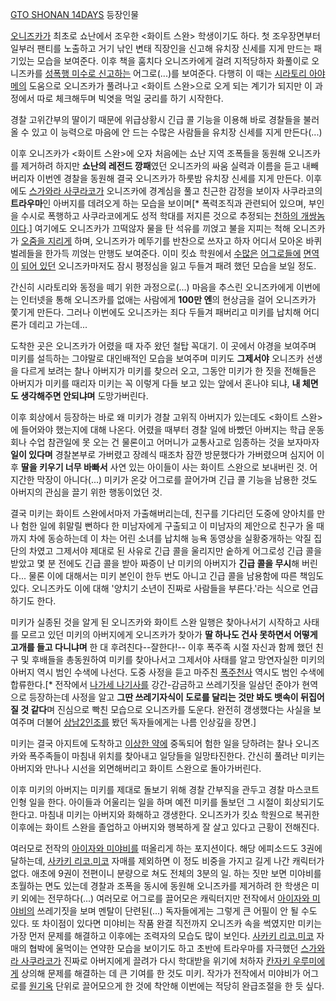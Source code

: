 [[GTO SHONAN 14DAYS]] 등장인물

[[오니즈카 에이키치|오니즈카]]가 최초로 쇼난에서 조우한 <화이트 스완> 학생이기도 하다. 첫 조우장면부터 일부러 팬티를 노출하고 거기 낚인 변태 직장인을 신고해 유치장 신세를 지게 만드는 패기있는 모습을 보여준다. 이후 책을 훔치다 오니즈카에게 걸려 지적당하자 화풀이로 오니즈카를 [[꽃뱀|성폭행 미수로 신고]]하는 어그로(...)를 보여준다. 다행히 이 때는 [[시라토리 아야메]]의 도움으로 오니즈카가 풀려나고 <화이트 스완>으로 오게 되는 계기가 되지만 이 과정에서 따로 체크해두며 빅엿을 먹일 궁리를 하기 시작한다.

경찰 고위간부의 딸이기 때문에 위급상황시 긴급 콜 기능을 이용해 바로 경찰들을 불러올 수 있고 이 능력으로 마음에 안 드는 수많은 사람들을 유치장 신세를 지게 만든다(...)

이후 오니즈카가 <화이트 스완>에 오자 처음에는 쇼난 지역 조폭들을 동원해 오니즈카를 제거하려 하지만 '''쇼난의 레전드 깡패'''였던 오니즈카의 싸움 실력과 이름을 듣고 내빼버리자 이번엔 경찰을 동원해 결국 오니즈카가 하룻밤 유치장 신세를 지게 만든다. 이후에도 [[스가와라 사쿠라코]]가 오니즈카에 경계심을 풀고 친근한 감정을 보이자 사쿠라코의 '''트라우마'''인 아버지를 데려오게 하는 모습을 보이며[* 폭력조직과 관련되어 있으며, 부인을 수시로 폭행하고 사쿠라코에게도 성적 학대를 저지른 것으로 추정되는 [[천하의 개쌍놈]]이다.] 여기에도 오니즈카가 끄떡않자 물을 탄 석유를 끼얹고 불을 지피는 척해 오니즈카가 [[부왘|오줌을 지리게]] 하며, 오니즈카가 메뚜기를 반찬으로 쓰자고 하자 어디서 모아온 바퀴벌레들을 한가득 끼얹는 만행도 보여준다. 이미 킷쇼 학원에서 [[키쿠치 요시토|수많은]] [[칸자키 우루미|어그로들에]] [[아이자와 미야비|면역이]] [[테시가와라 스구루|되어 있던]] 오니즈카마저도 잠시 평정심을 잃고 두들겨 패려 했던 모습을 보일 정도.

간신히 시라토리와 동정을 떼기 위한 과정으로(...) 마음을 추스린 오니즈카에게 이번에는 인터넷을 통해 오니즈카를 없애는 사람에게 '''100만 엔'''의 현상금을 걸어 오니즈카가 쫓기게 만든다. 그러나 이번에도 오니즈카는 죄다 두들겨 패버리고 미키를 납치해 어디론가 데리고 가는데...

도착한 곳은 오니즈카가 어렸을 때 자주 왔던 철탑 꼭대기. 이 곳에서 야경을 보여주며 미키를 설득하는 그야말로 대인배적인 모습을 보여주며 미키도 '''그제서야''' 오니즈카 선생을 다르게 보려는 찰나 아버지가 미키를 찾으러 오고, 그동안 미키가 한 짓을 전해들은 아버지가 미키를 때리자 미키는 꼭 이렇게 다들 보고 있는 앞에서 혼나야 되냐, '''내 체면도 생각해주면 안되냐며''' 도망가버린다.

이후 회상에서 등장하는 바로 왜 미키가 경찰 고위직 아버지가 있는데도 <화이트 스완>에 들어와야 했는지에 대해 나온다. 어렸을 때부터 경찰 일에 바빴던 아버지는 학급 운동회나 수업 참관일에 못 오는 건 물론이고 어머니가 교통사고로 임종하는 것을 보자마자 '''일이 있다며''' 경찰본부로 가버렸고 장례식 때조차 잠깐 방문했다가 가버렸으며 심지어 이후 '''딸을 키우기 너무 바빠서''' 사연 있는 아이들이 사는 화이트 스완으로 보내버린 것. 어지간한 막장이 아니다(...) 미키가 온갖 어그로를 끌어가며 긴급 콜 기능을 남용한 것도 아버지의 관심을 끌기 위한 행동이었던 것.

결국 미키는 화이트 스완에서마저 가출해버리는데, 친구를 기다리던 도중에 양아치를 만나 험한 일에 휘말릴 뻔하다 한 미남자에게 구출되고 이 미남자의 제안으로 친구가 올 때까지 차에 동승하는데 이 차는 어린 소녀를 납치해 능욕 동영상을 실황중개하는 악질 집단의 차였고 그제서야 제대로 된 사유로 긴급 콜을 울리지만 숱하게 어그로성 긴급 콜을 받았고 몇 분 전에도 긴급 콜을 받아 짜증이 난 미키의 아버지가 '''긴급 콜을 무시'''해 버린다... 물론 이에 대해서는 미키 본인이 한두 번도 아니고 긴급 콜을 남용함에 따른 책임도 있다. 오니즈카도 이에 대해 '양치기 소년이 진짜로 사람들을 부른다.'라는 식으로 언급하기도 한다.

미키가 실종된 것을 알게 된 오니즈카와 화이트 스완 일행은 찾아나서기 시작하고 사태를 모르고 있던 미키의 아버지에게 오니즈카가 찾아가 '''딸 하나도 건사 못하면서 어떻게 고개를 들고 다니냐며''' 한 대 후려친다--잘한다!--
이후 폭주족 시절 자신과 함께 했던 친구 및 후배들을 총동원하여 미키를 찾아나서고 그제서야 사태를 알고 망연자실한 미키의 아버지 역시 범인 수색에 나선다. 도중 사정을 듣고 마주친 [[폭주천사]] 역시도 범인 수색에 합류한다.[* 전작에서 [[나가세 나기사]]를 강간-감금하고 쓰레기짓을 일삼던 준야가 현역으로 등장하는데 사정을 알고 '''그딴 쓰레기자식이 도로를 달리는 것만 봐도 뱃속이 뒤집어질 것 같다'''며 진심으로 빡친 모습으로 오니즈카를 도운다. 완전히 갱생했다는 사실을 보여주며 더불어 [[상남2인조]]를 봤던 독자들에게는 나름 인상깊을 장면.]

미키는 결국 아지트에 도착하고 [[최음제|이상한 약]]에 중독되어 험한 일을 당하려는 찰나 오니즈카와 폭주족들이 마침내 위치를 찾아내고 일당들을 일망타진한다. 간신히 풀려난 미키는 아버지와 만나나 시선을 외면해버리고 화이트 스완으로 돌아가버린다.

이후 미키의 아버지는 미키를 제대로 돌보기 위해 경찰 간부직을 관두고 경찰 마스코트 인형 일을 한다. 아이들과 어울리는 일을 하며 예전 미키를 돌보던 그 시절이 회상되기도 한다고. 마침내 미키는 아버지와 화해하고 갱생한다. 오니즈카가 킷쇼 학원으로 복귀한 이후에는 화이트 스완을 졸업하고 아버지와 행복하게 잘 살고 있다고 근황이 전해진다.


여러모로 전작의 [[아이자와 미야비]]를 떠올리게 하는 포지션이다. 해당 에피소드도 3권에 달하는데, [[사카키 리코.미코]] 자매를 제외하면 이 정도 비중을 가지고 길게 나간 캐릭터가 없다. 애초에 9권이 전편이니 분량으로 쳐도 전체의 3분의 일. 하는 짓만 보면 미야비를 초월하는 면도 있는데 경찰과 조폭을 동시에 동원해 오니즈카를 제거하려 한 학생은 미키 외에는 전무하다(...) 여러모로 어그로를 끌어모은 캐릭터지만 전작에서 [[아이자와 미야비]]의 쓰레기짓을 보며 멘탈이 단련된(...) 독자들에게는 그렇게 큰 어필이 안 될 수도 있다. 또 차이점이 있다면 미야비는 작품 완결 직전까지 오니즈카 속을 썩였지만 미키는 가장 먼저 문제를 해결하고 이후에는 조력자의 모습도 많이 보인다. [[사카키 리코.미코]] 자매의 협박에 울먹이는 연약한 모습을 보이기도 하고 초반에 트라우마를 자극했던 [[스가와라 사쿠라코]]가 진짜로 아버지에게 끌려가 다시 학대받을 위기에 처하자 [[칸자키 우루미]]에게 상의해 문제를 해결하는 데 큰 기여를 한 것도 미키. 작가가 전작에서 미야비가 어그로를 [[원기옥]] 단위로 끌어모으게 한 것에 착안해 이번에는 적당히 완급조절을 한 듯 싶다.

